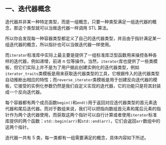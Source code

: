## 一、迭代器概念

迭代器并非某一种特定类型，而是一组概念，只要一种类型满足一组迭代器的概念，那这个类型就可以当做迭代器一样调用 STL 算法。

所以你会发现每一种容器类型都定义了自己的迭代器类型，并且由于指针满足某一组迭代器的概念，所以指针也可以当做迭代器一样使用。

而`iterator`标准库中实际上最主要是提供了一组标准库泛型函数用来操控各种各样的迭代器，例如递增，前进 n 位等操作。当然，`iterator`库也提供了一些类模板，但它们实际上并不是为了用户据此创建实例化的迭代器类型，例如`iterator_traits`类模板是用来获取迭代器类型的工具，它根据传入的迭代器类型自动推断出相应的特性；而`reverse_iterator`类模板是用于创建反向迭代器的模板，它接受的实例化参数仍然是我们自定义实现的迭代器，它的功能只是将其封装成一个反向迭代器。

每个容器都有两个成员函数`begin()`和`end()`用于返回对应迭代器类型的首元素迭代器和尾后迭代器。而对于数组来说，我们可以把指向数组首元素和尾后元素的指针作为两个迭代器使用，而获取这两个指针可以自行计算或者使用`iterator`标准库提供的两个函数：`std::begin(arr)`和`std::end(arr)`，它们会返回`arr`数组中的这两个指针。

迭代器一共有 5 类，每一类都有一组需要满足的概念，具体内容如下所述。